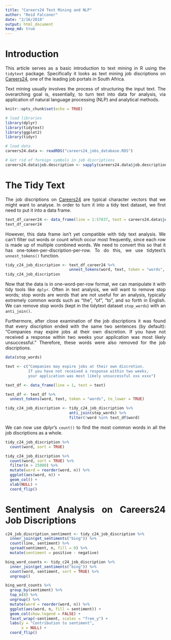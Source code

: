 ```yaml
---
title: "Careers24 Text Mining and NLP"
author: "Reid Falconer"
date: "2/16/2018"
output: html_document
keep_md: true
---
```


<style>
body {
text-align: justify}
</style>

# Introduction

This article serves as a basic introduction to text mining in R using the `tidytext` package. Specifically it looks as text mining job discriptions on [Careers24](http://www.careers24.com/), one of the leading job portals in South Africa.

Text mining usually involves the process of structuring the input text. The overarching goal is, essentially, to turn text into data for analysis, via application of natural language processing (NLP) and analytical methods.

```r
knitr::opts_chunk$set(echo = TRUE)

# load libraries
library(dplyr)
library(tidytext)
library(ggplot2)
library(tidyr)

# load data
careers24.data <- readRDS("careers24_jobs_database.RDS")

# Get rid of foreign symbols in job discriptions
careers24.data$job.description <- sapply(careers24.data$job.description,function(row) iconv(row, "latin1", "ASCII", sub=""))

```

# The Tidy Text 

The job discriptions on [Careers24](http://www.careers24.com/) are typical character vectors that we might want to analyse. In order to turn it into a tidy text dataset, we first need to put it into a data frame.
```r
text_df_career24 <- data_frame(line = 1:57837, text = careers24.data$job.description)
text_df_career24
```

However, this data frame isn’t yet compatible with tidy text analysis. We can’t filter out words or count which occur most frequently, since each row is made up of multiple combined words. We need to convert this so that it has one-token-per-discription-per-row. To do this, we use tidytext’s `unnest_tokens()` function.

```r
tidy_c24_job_discription <- text_df_career24 %>%
                            unnest_tokens(word, text, token = "words", to_lower = TRUE)
tidy_c24_job_discription
```

Now that the data is in one-word-per-row format, we can manipulate it with tidy tools like `dplyr`. Often in text analysis, we will want to remove stop words; stop words are words that are not useful for an analysis, typically extremely common words such as “the”, “of”, “to”, and so forth in English. We can remove stop words (kept in the tidytext dataset `stop_words`) with an `anti_join()`. 

Furthermore, after close examination of the job discriptions it was found that every discription ended with the same two sentences (by default): "Companies may expire jobs at their own discretion. If you have not received a response within two weeks your application was most likely unsuccessful." Therefore, these words were also removed for the job discriptions.

```r
data(stop_words)

text <- c("Companies may expire jobs at their own discretion.
          If you have not received a response within two weeks, 
          your application was most likely unsuccessful xxx xxxx")

text_df <- data_frame(line = 1, text = text)

text_df <- text_df %>%
  unnest_tokens(word, text, token = "words", to_lower = TRUE)
```
```r
tidy_c24_job_discription <- tidy_c24_job_discription %>%
                            anti_join(stop_words) %>%
                            filter(!word %in% text_df$word)
```
We can now use dplyr’s `count()` to find the most common words in all the job discriptions as a whole.
```r
tidy_c24_job_discription %>%
  count(word, sort = TRUE) 
```

```r
tidy_c24_job_discription %>%
  count(word, sort = TRUE) %>%
  filter(n > 25000) %>%
  mutate(word = reorder(word, n)) %>%
  ggplot(aes(word, n)) +
  geom_col() +
  xlab(NULL) +
  coord_flip()
```

# Sentiment Analysis on Careers24 Job Discriptions

```r

c24_job_discription_sentiment <- tidy_c24_job_discription %>%
  inner_join(get_sentiments("bing")) %>%
  count(line, sentiment) %>%
  spread(sentiment, n, fill = 0) %>%
  mutate(sentiment = positive - negative)

bing_word_counts <- tidy_c24_job_discription %>%
  inner_join(get_sentiments("bing")) %>%
  count(word, sentiment, sort = TRUE) %>%
  ungroup()

bing_word_counts %>%
  group_by(sentiment) %>%
  top_n(8) %>%
  ungroup() %>%
  mutate(word = reorder(word, n)) %>%
  ggplot(aes(word, n, fill = sentiment)) +
  geom_col(show.legend = FALSE) +
  facet_wrap(~sentiment, scales = "free_y") +
  labs(y = "Contribution to sentiment",
       x = NULL) +
  coord_flip()

```




